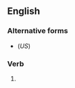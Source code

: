 ==English==

===Alternative forms===
* {{l|en|polarizing}} (''US'')

===Verb===
{{head|en|present participle}}

# {{present participle of|polarise|lang=en|nocat=1}}